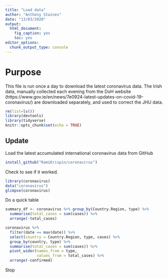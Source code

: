 ```yaml
---
title: "Load data"
author: "Anthony Staines"
date: "13/03/2020"
output: 
  html_document: 
    fig_caption: yes
    toc: yes
editor_options: 
  chunk_output_type: console
---
```


# Purpose
This file is run once a day to download the latest coronavirus data. The Irish data, manually collected each evening from the DoH website (https://www.gov.ie/en/news/7e0924-latest-updates-on-covid-19-coronavirus/) are downloaded separately, and used to correct the JHU data.

```r
rm(list=ls())
library(devtools)
library(tidyverse)
knitr::opts_chunk$set(echo = TRUE)
```

## Update
Load the latest accumulated international coronavirus data from GitHub

```r
install_github("RamiKrispin/coronavirus")
```

Check to see if it worked.

```r
library(coronavirus)
data("coronavirus")
glimpse(coronavirus)

```

Do a quick table

```r
summary_df <- coronavirus %>% group_by(Country.Region, type) %>%
  summarise(total_cases = sum(cases)) %>%
  arrange(-total_cases)

coronavirus %>% 
  filter(date == max(date)) %>%
  select(country = Country.Region, type, cases) %>%
  group_by(country, type) %>%
  summarise(total_cases = sum(cases)) %>%
  pivot_wider(names_from = type,
              values_from = total_cases) %>%
  arrange(-confirmed)
```

Stop
